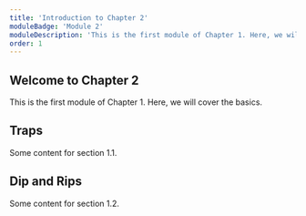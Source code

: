 ```yaml
---
title: 'Introduction to Chapter 2'
moduleBadge: 'Module 2'
moduleDescription: 'This is the first module of Chapter 1. Here, we will cover the basics.'
order: 1
---
```


## Welcome to Chapter 2

This is the first module of Chapter 1. Here, we will cover the basics.

## Traps

Some content for section 1.1.

## Dip and Rips

Some content for section 1.2.
